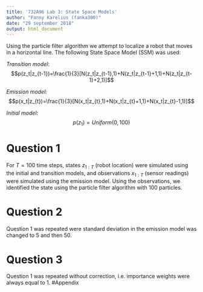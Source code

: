 ```yaml
---
title: '732A96 Lab 3: State Space Models'
author: "Fanny Karelius (fanka300)"
date: "29 september 2018"
output: html_document
---
```


Using the particle filter algorithm we attempt to localize a robot that moves in a horizontal line. The following State Space Model (SSM) was used:

*Transition model*:
$$p(z_t|z_{t-1})=\frac{1}{3}[N(z_t|z_{t-1},1)+N(z_t|z_{t-1}+1,1)+N(z_t|z_{t-1}+2,1)]$$

*Emission model*:
$$p(x_t|z_{t})=\frac{1}{3}[N(x_t|z_{t},1)+N(x_t|z_{t}+1,1)+N(x_t|z_{t}-1,1)]$$

*Initial model*:
$$p(z_1)=Uniform(0,100)$$

# Question 1

For $T=100$ time steps, states $z_{1:T}$ (robot location) were simulated using the initial and transition models, and observations $x_{1:T}$ (sensor readings) were simulated using the emission model. Using the observations, we identified the state using the particle filter algorithm with 100 particles.

# Question 2

Question 1 was repeated were standard deviation in the emission model was changed to 5 and then 50.

# Question 3

Question 1 was repeated without correction, i.e. importance weights were always equal to 1.
#Appendix

```r
```

